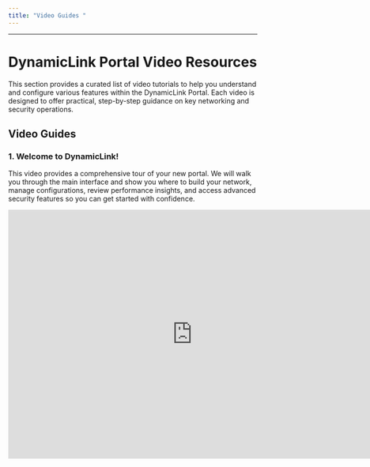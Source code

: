 ```yaml
---
title: "Video Guides "
---
```


---

# DynamicLink Portal Video Resources

This section provides a curated list of video tutorials to help you understand and configure various features within the DynamicLink  Portal. Each video is designed to offer practical, step-by-step guidance on key networking and security operations.

## Video Guides

### 1. Welcome to DynamicLink!

This video provides a comprehensive tour of your new portal. We will walk you through the main interface and show you where to build your network, manage configurations, review performance insights, and access advanced security features so you can get started with confidence.

<iframe src="https://www.veed.io/embed/399b9229-48e4-4b66-a19c-041bd20a1b5c?watermark=1&color=&sharing=1&title=1" width="744" height="504" frameborder="0" title="DynamicLink Overview" webkitallowfullscreen mozallowfullscreen allowfullscreen />

### 2. Creating an Ethernet Connection

In this tutorial, we'll show you how to create and manage Ethernet services in the DynamicLink Portal. We'll cover the step-by-step process for setting up both point-to-point connections for two sites and multi-site E-LAN networks, allowing you to connect your business locations in just minutes

<iframe src="https://www.veed.io/embed/e64558c2-c4cc-4cfe-b246-257298f48837?watermark=1&color=&sharing=1&title=1" width="744" height="504" frameborder="0" title="Creating an Ethernet Connection" webkitallowfullscreen mozallowfullscreen allowfullscreen />

### 3. Managing/adjusting an Internet Connection on DynamicLink portal 

In this tutorial, we'll show you how to adjust the bandwidth on your internet connection using the DynamicLink Portal. We'll walk you through the simple, real-time process of increasing or decreasing your speed to match your current network demands.

<iframe src="https://www.veed.io/embed/da836489-9d17-4d4c-bf3d-6ceba6332f54?watermark=1&color=&sharing=1&title=1" width="744" height="504" frameborder="0" title="Managing / adjusting an Internet Connection on DynamicLink portal " webkitallowfullscreen mozallowfullscreen allowfullscreen />

### 4. Creating an Internet Connection on DynamicLink portal

In this tutorial, you'll learn how to turn up and manage a new Direct Internet Access (DIA) connection using the DynamicLink Portal. We will guide you through the complete step-by-step process for configuring your connection with static default routing, from initial setup to IP address verification.

<iframe src="https://www.veed.io/embed/6801cd66-1537-4c47-8b4b-c7973e97a2ec?watermark=1&color=&sharing=1&title=1" width="744" height="504" frameborder="0" title="Creating an Internet Connection on DynamicLink portal " webkitallowfullscreen mozallowfullscreen allowfullscreen />

### 